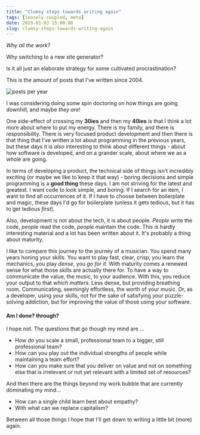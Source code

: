 ```yaml
---
title: "Clumsy steps towards writing again"
tags: [loosely-coupled, meta]
date: 2019-01-03 15:00:00
slug: clumsy-steps-towards-writing-again
---
```


_Why all the work_? 

Why switching to a new site generator? 

Is it all just an elaborate strategy for some cultivated procrastination? 

This is the amount of posts that I've written since 2004.

![posts per year](/assets/posts-over-years.png)

I was considering doing some spin doctoring on how things are going downhill, and maybe _they are_! 

One side-effect of crossing my **30ies** and then my **40ies** is that I think a lot more about where to put my energy. There is my family, and there is responsibility. There is very focused product development and then there is that thing that I've written a lot about programming in the previous years, but these days it is _also_ interesting to think about different things - about how software is developed, and on a grander scale, about where we as a whole are going. 

In terms of developing a product, the technical side of things isn't incredibly exciting (or maybe we like to keep it that way) - boring decisions and simple programming is a **good thing** these days. I am not striving for the latest and greatest. I want code to look simple, and boring. If I search for an item, I want to find all occurrences of it. If I have to choose between boilerplate and magic, these days I'd go for boilerplate (unless it gets tedious, but it has to get tedious _first_).

Also, development is not about the tech, it is about people. _People_ write the code, _people_ read the code, _people_ maintain the code. This is hardly interesting material and a lot has been written about it. It's probably a thing about maturity.

I like to compare this journey to the journey of a musician.  You spend many years honing your skills. You want to play fast, clear, crisp, you learn the mechanics, you play _dense_, you _go for it_. With maturity comes a renewed sense for what those skills are actually there for. To have a way to communicate the value, the music, to your audience. With this, you reduce your output to that _which matters_. Less dense, but providing breathing room. Communicating, seemingly effortless, the worth of your music. Or, as a developer, using your skills, not for the sake of satisfying your puzzle-solving addiction, but for improving the value of those using your software.

#### Am I done? through?

I hope not. The questions that go though my mind are ...

* How do you scale a small, professional team to a bigger, still professional team?
* How can you play out the individual strengths of people while maintaining a team effort?
* How can you make sure that you deliver on value and not on something else that is irrelevant or not yet relevant with a limited set of resources?

And then there are the things beyond my work bubble that are currently dominating my mind...

* How can a single child learn best about empathy?
* With what can we replace capitalism?

Between all those things I hope that I'll get down to writing a little bit (more) again.
